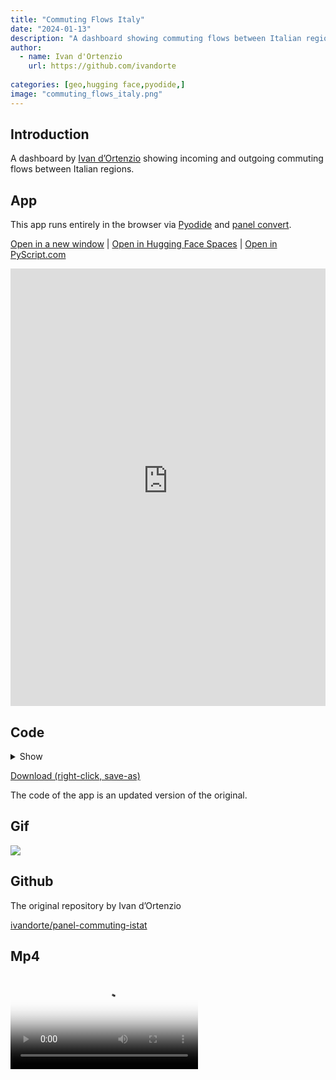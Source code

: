 ```yaml
---
title: "Commuting Flows Italy"
date: "2024-01-13"
description: "A dashboard showing commuting flows between Italian regions"
author:
  - name: Ivan d'Ortenzio
    url: https://github.com/ivandorte
    
categories: [geo,hugging face,pyodide,]
image: "commuting_flows_italy.png"
---
```


## Introduction

A dashboard by [Ivan d'Ortenzio](https://github.com/ivandorte) showing incoming and outgoing commuting flows between Italian regions.

## App

This app runs entirely in the browser via [Pyodide](https://pyodide.org) and [panel convert](https://panel.holoviz.org/how_to/wasm/convert.html).

<a href="https://awesome-panel-commuting-flows-italy.static.hf.space" target="_blank">Open in a new window</a> | <a href="https://huggingface.co/spaces/awesome-panel/commuting_flows_italy" target="_blank">Open in Hugging Face Spaces</a> | <a href="https://pyscript.com/@awesome-panel/streaming-number-indicators" target="_blank">Open in PyScript.com</a>

<iframe
	src="https://awesome-panel-commuting-flows-italy.static.hf.space"
	frameborder="0"
	style="width:100%;height:700px"
></iframe>

## Code

<details>
<summary>Show</summary>
```.python
```
</details>

<a href="https://raw.githubusercontent.com/awesome-panel/awesome-panel/main/examples/commuting_flows_italy.py" download>Download (right-click, save-as)</a>

The code of the app is an updated version of the original.

## Gif

<img src="https://cdn.awesome-panel.org/resources/commuting_flows_italy/commuting_flows_italy.gif"></img>

## Github

The original repository by Ivan d'Ortenzio

[ivandorte/panel-commuting-istat](https://github.com/ivandorte/panel-commuting-istat)

## Mp4

<video poster="https://cdn.awesome-panel.org/resources/commuting_flows_italy/commuting_flows_italy.png" controls>
  <source src="https://cdn.awesome-panel.org/resources/commuting_flows_italy/commuting_flows_italy.mp4" type="video/mp4">
  Your browser does not support HTML video.
</video>

## Png

<img src="https://cdn.awesome-panel.org/resources/commuting_flows_italy/commuting_flows_italy.png"></img>

## Social

Please share on social media. Thanks.

<a href="https://x.com/awesome_panel/status/1746120196283326908?s=20" target="_blank"><i class="bi bi-twitter"></i></a> <a href="https://www.linkedin.com/posts/awesome-panel-org_python-pyscript-python-activity-7151886774900793345-3Pgk" target="_blank"><i class="bi bi-linkedin"></i></a>